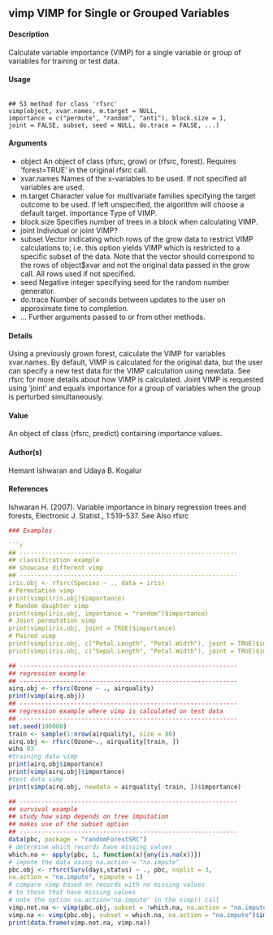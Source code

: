 
## vimp VIMP for Single or Grouped Variables

#### Description
Calculate variable importance (VIMP) for a single variable or group of variables for training or test
data.

#### Usage
<pre><code>
## S3 method for class 'rfsrc'
vimp(object, xvar.names, m.target = NULL,
importance = c("permute", "random", "anti"), block.size = 1,
joint = FALSE, subset, seed = NULL, do.trace = FALSE, ...)
</code></pre>

#### Arguments
* object An object of class (rfsrc, grow) or (rfsrc, forest). Requires ‘forest=TRUE’
in the original rfsrc call.
* xvar.names Names of the x-variables to be used. If not specified all variables are used.
* m.target Character value for multivariate families specifying the target outcome to be
used. If left unspecified, the algorithm will choose a default target.
importance Type of VIMP.
* block.size Specifies number of trees in a block when calculating VIMP.
* joint Individual or joint VIMP?
* subset Vector indicating which rows of the grow data to restrict VIMP calculations to;
i.e. this option yields VIMP which is restricted to a specific subset of the data.
Note that the vector should correspond to the rows of object$xvar and not the original data passed in the grow call. All rows used if not specified.
* seed Negative integer specifying seed for the random number generator.
* do.trace Number of seconds between updates to the user on approximate time to completion.
* ... Further arguments passed to or from other methods.

#### Details
Using a previously grown forest, calculate the VIMP for variables xvar.names. By default, VIMP
is calculated for the original data, but the user can specify a new test data for the VIMP calculation
using newdata. See rfsrc for more details about how VIMP is calculated.
Joint VIMP is requested using ‘joint’ and equals importance for a group of variables when the
group is perturbed simultaneously.

#### Value
An object of class (rfsrc, predict) containing importance values.

#### Author(s)
Hemant Ishwaran and Udaya B. Kogalur

#### References
Ishwaran H. (2007). Variable importance in binary regression trees and forests, Electronic J. Statist.,
1:519-537.
See Also
rfsrc

```r
### Examples

```r
## ------------------------------------------------------------
## classification example
## showcase different vimp
## ------------------------------------------------------------
iris.obj <- rfsrc(Species ~ ., data = iris)
# Permutation vimp
print(vimp(iris.obj)$importance)
# Random daughter vimp
print(vimp(iris.obj, importance = "random")$importance)
# Joint permutation vimp
print(vimp(iris.obj, joint = TRUE)$importance)
# Paired vimp
print(vimp(iris.obj, c("Petal.Length", "Petal.Width"), joint = TRUE)$importance)
print(vimp(iris.obj, c("Sepal.Length", "Petal.Width"), joint = TRUE)$importance)
```

```r
## ------------------------------------------------------------
## regression example
## ------------------------------------------------------------
airq.obj <- rfsrc(Ozone ~ ., airquality)
print(vimp(airq.obj))
## ------------------------------------------------------------
## regression example where vimp is calculated on test data
## ------------------------------------------------------------
set.seed(100080)
train <- sample(1:nrow(airquality), size = 80)
airq.obj <- rfsrc(Ozone~., airquality[train, ])
wihs 83
#training data vimp
print(airq.obj$importance)
print(vimp(airq.obj)$importance)
#test data vimp
print(vimp(airq.obj, newdata = airquality[-train, ])$importance)
```

```r
## ------------------------------------------------------------
## survival example
## study how vimp depends on tree imputation
## makes use of the subset option
## ------------------------------------------------------------
data(pbc, package = "randomForestSRC")
# determine which records have missing values
which.na <- apply(pbc, 1, function(x){any(is.na(x))})
# impute the data using na.action = "na.impute"
pbc.obj <- rfsrc(Surv(days,status) ~ ., pbc, nsplit = 3,
na.action = "na.impute", nimpute = 1)
# compare vimp based on records with no missing values
# to those that have missing values
# note the option na.action="na.impute" in the vimp() call
vimp.not.na <- vimp(pbc.obj, subset = !which.na, na.action = "na.impute")$importance
vimp.na <- vimp(pbc.obj, subset = which.na, na.action = "na.impute")$importance
print(data.frame(vimp.not.na, vimp.na))
```
